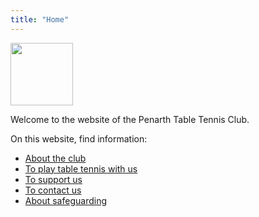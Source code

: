 ```yaml
---
title: "Home"
---
```


![](logo_rond_fondblanc.png){width=100}

Welcome to the website of the Penarth Table Tennis Club.

On this website, find information:

-	[About the club](about.qmd)
-	[To play table tennis with us](play.qmd)
-	[To support us](support.qmd)
-	[To contact us](contact.qmd)
-	[About safeguarding](safeguarding.qmd)
